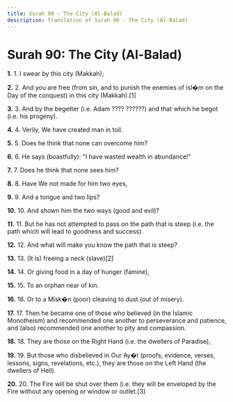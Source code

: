 ```yaml
---
title: Surah 90 - The City (Al-Balad)
description: Translation of Surah 90 - The City (Al-Balad)
---
```


# Surah 90: The City (Al-Balad)

**1.** 1. I swear by this city (Makkah);

**2.** 2. And you are free (from sin, and to punish the enemies of Isl�m on the Day of the conquest) in this city (Makkah).[1]

**3.** 3. And by the begetter (i.e. Adam ???? ??????) and that which he begot (i.e. his progeny).

**4.** 4. Verily, We have created man in toil.

**5.** 5. Does he think that none can overcome him?

**6.** 6. He says (boastfully): "I have wasted wealth in abundance!"

**7.** 7. Does he think that none sees him?

**8.** 8. Have We not made for him two eyes,

**9.** 9. And a tongue and two lips?

**10.** 10. And shown him the two ways (good and evil)?

**11.** 11. But he has not attempted to pass on the path that is steep (i.e. the path which will lead to goodness and success).

**12.** 12. And what will make you know the path that is steep?

**13.** 13. (It is) freeing a neck (slave)[2]

**14.** 14. Or giving food in a day of hunger (famine),

**15.** 15. To an orphan near of kin.

**16.** 16. Or to a Misk�n (poor) cleaving to dust (out of misery).

**17.** 17. Then he became one of those who believed (in the Islamic Monotheism) and recommended one another to perseverance and patience, and (also) recommended one another to pity and compassion.

**18.** 18. They are those on the Right Hand (i.e. the dwellers of Paradise),

**19.** 19. But those who disbelieved in Our Ay�t (proofs, evidence, verses, lessons, signs, revelations, etc.), they are those on the Left Hand (the dwellers of Hell).

**20.** 20. The Fire will be shut over them (i.e. they will be enveloped by the Fire without any opening or window or outlet.[3]

